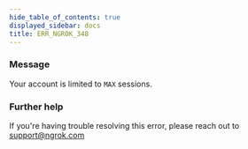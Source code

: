 ```yaml
---
hide_table_of_contents: true
displayed_sidebar: docs
title: ERR_NGROK_348
---
```


### Message

Your account is limited to `MAX` sessions.

### Further help

If you're having trouble resolving this error, please reach out to [support@ngrok.com](mailto:support@ngrok.com?subject=Help%20with%20ERR_NGROK_348)
